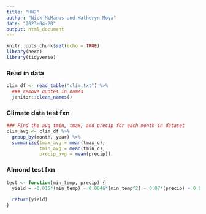 ```yaml
---
title: "HW2"
author: "Nick McManus and Katheryn Moya"
date: "2023-04-20"
output: html_document
---
```


```r
knitr::opts_chunk$set(echo = TRUE)
library(here)
library(tidyverse)
```

### Read in data
```r
clim_df <- read_table("clim.txt") %>% 
  ### remove quotes in names
  janitor::clean_names()

```

### Climate data test fxn
```r
### Find the avg tmin, tmax, and precip for each month in dataset
clim_avg <- clim_df %>% 
  group_by(month, year) %>% 
  summarize(tmax_avg = mean(tmax_c),
            tmin_avg = mean(tmin_c),
            precip_avg = mean(precip))
```





### Almond test fxn
```r

test <- function(min_temp, precip) {
  yield = -0.015*(min_temp) - 0.0046*(min_temp^2) - 0.07*(precip) + 0.0043*(precip^2) + 0.28
  
  return(yield)
}
```












